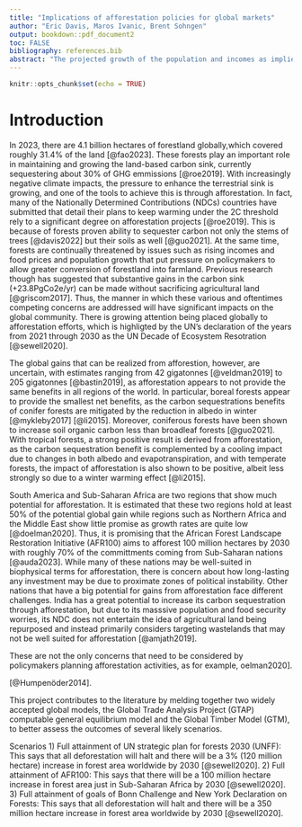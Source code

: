 ```yaml
---
title: "Implications of afforestation policies for global markets"
author: "Eric Davis, Maros Ivanic, Brent Sohngen"
output: bookdown::pdf_document2
toc: FALSE
bibliography: references.bib
abstract: "The projected growth of the population and incomes as implied by various shared socioeconomic pathways is expected to create  pressures on converting forests into farmland as food prices increase. Depending on the specific path taken, SSP1 through SSP5, and the continuation of the current trends in agricultural productivity growth, the market impacts are expected to vary but generally resulting in increases in food prices. Policies aimed at reversing the deforestation trend by afforesting crop land would result in severe negative market impacts such as  higher food prices, especially in low agriculutrla productivity/high population growht scenarios."
---
```


```r
knitr::opts_chunk$set(echo = TRUE)
```

\doublespacing

# Introduction
In 2023, there are 4.1 billion hectares of forestland globally,which covered roughly 31.4% of the land [@fao2023]. These forests play an important role in maintaining and growing the land-based carbon sink, currently sequestering about 30% of GHG emmissions [@roe2019]. With increasingly negative climate impacts, the pressure to enhance the terrestrial sink is growing, and one of the tools to achieve this is through afforestation. In fact, many of the Nationally Determined Contributions (NDCs) countries have submitted that detail their plans to keep warming under the 2C threshold rely to a significant degree on afforestation projects [@roe2019]. This is because of forests proven ability to sequester carbon not only the stems of trees [@davis2022] but their soils as well [@guo2021].  At the same time, forests are continually threatened by issues such as rising incomes and food prices and population growth that put pressure on policymakers to allow greater conversion of forestland into farmland. Previous research though has suggested that substantive gains in the carbon sink (+23.8PgCo2e/yr) can be made without sacrificing agricultural land [@griscom2017]. Thus, the manner in which these various and oftentimes competing concerns are addressed will have significant impacts on the global community. There is growing attention being placed globally to afforestation efforts, which is highligted by the UN's declaration of the years from 2021 through 2030 as the UN Decade of Ecosystem Resotration [@sewell2020].

The global gains that can be realized from afforestion, however, are uncertain, with estimates ranging from 42 gigatonnes [@veldman2019] to 205 gigatonnes [@bastin2019], as afforestation appears to not provide the same benefits in all regions of the world. In particular, boreal forests appear to provide the smallest net benefits, as the carbon sequestrations benefits of conifer forests are mitigated by the reduction in albedo in winter [@mykleby2017] [@li2015]. Moreover, coniferous forests have been shown to increase soil organic carbon less than broadleaf forests [@guo2021]. With tropical forests, a strong positive result is derived from afforestation, as the carbon sequestration benefit is complemented by a cooling impact due to changes in both albedo and evapotranspiration, and with temperate forests, the impact of afforestation is also shown to be positive, albeit less strongly so due to a winter warming effect [@li2015]. 

South America and Sub-Saharan Africa are two regions that show much potential for afforestation. It is estimated that these two regions hold at least 50% of the potential global gain while regions such as Northern Africa and the Middle East show little promise as growth rates are quite low [@doelman2020]. Thus, it is promising that the African Forest Landscape Restoration Initiative (AFR100) aims to afforest 100 million hectares by 2030 with roughly 70% of the committments coming from Sub-Saharan nations [@auda2023]. While many of these nations may be well-suited in biophysical terms for afforestation, there is concern about how long-lasting any investment may be due to proximate zones of political instability. Other nations that have a big potential for gains from afforestation face different challenges. India has a great potential to increase its carbon sequestration through afforestation, but due to its masssive population and food security worries, its NDC does not entertain the idea of agricultural land being repurposed and instead primarily considers targeting wastelands that may not be well suited for afforestation [@amjath2019].

These are not the only concerns that need to be considered by policymakers planning afforestation activities, as for example, oelman2020]. 

[@Humpenöder2014].

This project contributes to the literature by melding together two widely accepted global models, the Global Trade Analysis Project (GTAP) computable general equilibrium model and the Global Timber Model (GTM), to better assess the outcomes of several likely scenarios. 

Scenarios
1) Full attainment of UN strategic plan for forests 2030 (UNFF):  This says that all deforestation will halt and there will be a 3% (120 million hectare) increase in forest area worldwide by 2030 [@sewell2020].
2) Full attainment of AFR100:  This says that there will be a 100 million hectare increase in forest area just in Sub-Saharan Africa by 2030 [@sewell2020].
3) Full attainment of goals of Bonn Challenge and New York Declaration on Forests:  This says that all deforestation will halt and there will be a 350 million hectare increase in forest area worldwide by 2030 [@sewell2020].
